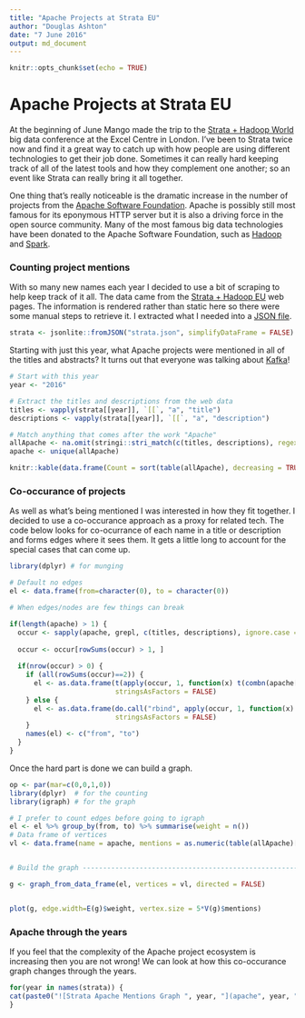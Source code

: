 ```yaml
---
title: "Apache Projects at Strata EU"
author: "Douglas Ashton"
date: "7 June 2016"
output: md_document
---
```


```r
knitr::opts_chunk$set(echo = TRUE)
```

# Apache Projects at Strata EU

At the beginning of June Mango made the trip to the [Strata + Hadoop World](http://strataconf.com/) big data conference at the Excel Centre in London. I've been to Strata twice now and find it a great way to catch up with how people are using different technologies to get their job done. Sometimes it can really hard keeping track of all of the latest tools and how they complement one another; so an event like Strata can really bring it all together.

One thing that's really noticeable is the dramatic increase in the number of projects from the [Apache Software Foundation](http://www.apache.org). Apache is possibly still most famous for its eponymous HTTP server but it is also a driving force in the open source community. Many of the most famous big data technologies have been donated to the Apache Software Foundation, such as [Hadoop](http://hadoop.apache.org/) and [Spark](http://spark.apache.org/).

### Counting project mentions

With so many new names each year I decided to use a bit of scraping to help keep track of it all. The data came from the [Strata + Hadoop EU](http://conferences.oreilly.com/strata/hadoop-big-data-eu) web pages. The information is rendered rather than static here so there were some manual steps to retrieve it. I extracted what I needed into a [JSON file](https://raw.githubusercontent.com/dougmet/stratawords/master/strata.json).


```r
strata <- jsonlite::fromJSON("strata.json", simplifyDataFrame = FALSE)
```

Starting with just this year, what Apache projects were mentioned in all of the titles and abstracts? It turns out that everyone was talking about [Kafka](http://kafka.apache.org/)!

```r
# Start with this year
year <- "2016"

# Extract the titles and descriptions from the web data
titles <- vapply(strata[[year]], `[[`, "a", "title")
descriptions <- vapply(strata[[year]], `[[`, "a", "description")

# Match anything that comes after the work "Apache"
allApache <- na.omit(stringi::stri_match(c(titles, descriptions), regex = "[Aa]pache (\\w+)"))[,2]
apache <- unique(allApache)

knitr::kable(data.frame(Count = sort(table(allApache), decreasing = TRUE)), format = "markdown")
```

### Co-occurance of projects

As well as what's being mentioned I was interested in how they fit together. I decided to use a co-occurance approach as a proxy for related tech. The code below looks for co-ocurrance of each name in a title or description and forms edges where it sees them. It gets a little long to account for the special cases that can come up.


```r
library(dplyr) # for munging

# Default no edges
el <- data.frame(from=character(0), to = character(0))

# When edges/nodes are few things can break

if(length(apache) > 1) {
  occur <- sapply(apache, grepl, c(titles, descriptions), ignore.case = TRUE)
  
  occur <- occur[rowSums(occur) > 1, ]
  
  if(nrow(occur) > 0) {
    if (all(rowSums(occur)==2)) {
      el <- as.data.frame(t(apply(occur, 1, function(x) t(combn(apache[x], 2)))),
                          stringsAsFactors = FALSE)
    } else {
      el <- as.data.frame(do.call("rbind", apply(occur, 1, function(x) t(combn(apache[x], 2)))),
                          stringsAsFactors = FALSE)
    }
    names(el) <- c("from", "to")
  }
}
```

Once the hard part is done we can build a graph.

```r
op <- par(mar=c(0,0,1,0))
library(dplyr)  # for the counting
library(igraph) # for the graph

# I prefer to count edges before going to igraph
el <- el %>% group_by(from, to) %>% summarise(weight = n())
# Data frame of vertices
vl <- data.frame(name = apache, mentions = as.numeric(table(allApache)[apache]))


# Build the graph ---------------------------------------------------------

g <- graph_from_data_frame(el, vertices = vl, directed = FALSE)


plot(g, edge.width=E(g)$weight, vertex.size = 5*V(g)$mentions)
```

### Apache through the years

If you feel that the complexity of the Apache project ecosystem is increasing then you are not wrong! We can look at how this co-occurance graph changes through the years.

```r
for(year in names(strata)) {
cat(paste0("![Strata Apache Mentions Graph ", year, "](apache", year, ".svg)\n\n"))
}
```




